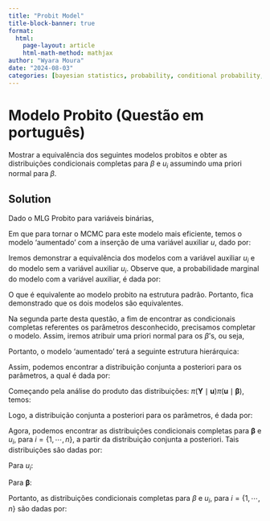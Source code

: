 ```yaml
---
title: "Probit Model"
title-block-banner: true
format:
  html:
    page-layout: article
    html-math-method: mathjax
author: "Wyara Moura"
date: "2024-08-03"
categories: [bayesian statistics, probability, conditional probability, probit]
---
```


::: hidden
```{=tex}
\usepackage{amsfonts}
\usepackage{dsfont}
\renewcommand{\baselinestretch}{1.2}
\renewcommand{\arraystretch}{1.2}
```
:::

# Modelo Probito (Questão em português)

Mostrar a equivalência dos seguintes modelos probitos e obter as distribuições condicionais completas para $\beta$ e $u_{i}$ assumindo uma priori normal para $\beta$.

## Solution

Dado o MLG Probito para variáveis binárias, \begin{equation*}
\begin{array}{rclll}
Y_{i} & \sim & \textrm{Ber}(\Phi(\textbf{X}_{i}\boldsymbol{\beta})) \\
\end{array}
\end{equation*}

Em que para tornar o MCMC para este modelo mais eficiente, temos o modelo 'aumentado' com a inserção de uma variável auxiliar $u$, dado por: \begin{equation*}
\begin{array}{rclll}
u_{i} & \sim & \mathcal{N}(\textbf{X}_{i}\boldsymbol{\beta}, 1) \\
Y_{i} & = & 
\begin{cases}
1, & \text{se } u_{i} > 0 \\
0, & \text{se } u_{i} \leq 0.
\end{cases}
\end{array}
\end{equation*}

Iremos demonstrar a equivalência dos modelos com a variável auxiliar $u_{i}$ e do modelo sem a variável auxiliar $u_{i}$. Observe que, a probabilidade marginal do modelo com a variável auxiliar, é dada por: \begin{equation*}
\begin{array}{rclll}
\mathbb{P}(Y_{i} = 1) & = & \mathbb{E}(Y_{i}) \; = \; \mathbb{E}_{u_{i}}[\mathbb{E}(Y_{i}\mid u_{i})] \; = \; \mathbb{E}_{u_{i}}[\mathbb{1}(u_{i} > 0)] \\
& = & \mathbb{P}(u_{i} > 0) \\
& = & 1 - \mathbb{P}(u_{i} \leq 0) \\
& = & 1 - \mathbb{P}\left( Z_{i} \leq \dfrac{0 - \textbf{X}_{i}\boldsymbol{\beta}}{1} \right)\\
& = & 1 - \Phi(- \textbf{X}_{i}\boldsymbol{\beta}) \\
& = & 1 - \left[ 1 - \Phi(\textbf{X}_{i}\boldsymbol{\beta})\right] \\
& = & \Phi(\textbf{X}_{i}\boldsymbol{\beta}) \\
\end{array}
\end{equation*}

O que é equivalente ao modelo probito na estrutura padrão. Portanto, fica demonstrado que os dois modelos são equivalentes.

Na segunda parte desta questão, a fim de encontrar as condicionais completas referentes os parâmetros desconhecido, precisamos completar o modelo. Assim, iremos atribuir uma priori normal para os $\beta$'s, ou seja, \begin{equation*}
\begin{array}{rclll}
\pi(\boldsymbol{\beta}) & \sim & \mathcal{N}_{p}(\textbf{b}, \textbf{V} ) \\
\end{array}
\end{equation*}

Portanto, o modelo 'aumentado' terá a seguinte estrutura hierárquica: \begin{equation*}
\begin{array}{lclll}
Y_{i} & = & 
\begin{cases}
1, & \text{se } u_{i} > 0 \\
0, & \text{se } u_{i} \leq 0. \\
\end{cases} \\
u_{i}\mid \boldsymbol{\beta} & \sim & \mathcal{N}(\textbf{X}_{i}\boldsymbol{\beta}, 1) \\
\boldsymbol{\beta} & \sim & \mathcal{N}_{p}(\textbf{b}, \textbf{V} ) 
\end{array}
\end{equation*}

Assim, podemos encontrar a distribuição conjunta a posteriori para os parâmetros, a qual é dada por: \begin{equation*}
\begin{array}{rclll}
\pi(\boldsymbol{\beta}, \textbf{u}\mid\textbf{Y}) & \propto &  \pi(\boldsymbol{\beta}, \textbf{u},\textbf{Y})\\
 & \propto &  \pi(\textbf{Y}\mid\boldsymbol{\beta}, \textbf{u})\pi( \textbf{u}\mid\boldsymbol{\beta})\pi(\boldsymbol{\beta})\\
 & \propto &  \pi(\textbf{Y}\mid\textbf{u})\pi( \textbf{u}\mid\boldsymbol{\beta})\pi(\boldsymbol{\beta})\\
\end{array}
\end{equation*}

Começando pela análise do produto das distribuições: $\pi(\textbf{Y}\mid\textbf{u})\pi( \textbf{u}\mid\boldsymbol{\beta})$, temos: \begin{equation*}
\begin{array}{rclll}
\pi(\textbf{Y}\mid\textbf{u})\pi( \textbf{u}\mid\boldsymbol{\beta}) & = &  \displaystyle\prod_{i=1}^{n}[\pi(Y_{i}\mid u_{i})\pi(u_{i}\mid\boldsymbol{\beta})]\\[12pt]

 & = &  \displaystyle\prod_{i=1}^{n} [ \mathbb{1}(Y_{i} = 1)\mathbb{1}(u_{i} > 0) + \mathbb{1}(Y_{i} = 0)\mathbb{1}(u_{i} \leq 0) ] \times \\[10pt]

 &  & \times \dfrac{1}{\sqrt{2\pi}}\exp{\left\{-\dfrac{1}{2}(u_{i} - \textbf{X}_{i}\boldsymbol{\beta})^2\right\}}\\[10pt]
 
 & = &  \displaystyle\prod_{i=1}^{n} \left[ \dfrac{1}{\sqrt{2\pi}}\exp{\left\{-\dfrac{1}{2}(u_{i} - \textbf{X}_{i}\boldsymbol{\beta})^2\right\}}\mathbb{1}(Y_{i} = 1)\mathbb{1}(u_{i} > 0) \right. + \\[10pt]
 & & + \left. \dfrac{1}{\sqrt{2\pi}}\exp{\left\{-\dfrac{1}{2}(u_{i} - \textbf{X}_{i}\boldsymbol{\beta})^2\right\}}\mathbb{1}(Y_{i} = 0)\mathbb{1}(u_{i} \leq 0) \right] \\
\end{array}
\end{equation*}

Logo, a distribuição conjunta a posteriori para os parâmetros, é dada por: \begin{equation*}
\begin{array}{rclll}
\pi(\boldsymbol{\beta}, \textbf{u}\mid\textbf{Y}) & \propto &  \pi(\textbf{Y}\mid\textbf{u})\pi( \textbf{u}\mid\boldsymbol{\beta})\pi(\boldsymbol{\beta})\\[10pt]
& \propto &  \displaystyle\prod_{i=1}^{n} \left[ \dfrac{1}{\sqrt{2\pi}}\exp{\left\{-\dfrac{1}{2}(u_{i} - \textbf{X}_{i}\boldsymbol{\beta})^2\right\}}\mathbb{1}(Y_{i} = 1)\mathbb{1}(u_{i} > 0) \right. + \\[12pt]
 & & + \left. \dfrac{1}{\sqrt{2\pi}}\exp{\left\{-\dfrac{1}{2}(u_{i} - \textbf{X}_{i}\boldsymbol{\beta})^2\right\}}\mathbb{1}(Y_{i} = 0)\mathbb{1}(u_{i} \leq 0) \right] \times\\[12pt]
 & & \times \exp{\left\{-\dfrac{1}{2}(\boldsymbol{\beta} - \textbf{b})^{\top}\textbf{V}^{-1}(\boldsymbol{\beta} - \textbf{b})\right\}}
\end{array}
\end{equation*}

Agora, podemos encontrar as distribuições condicionais completas para $\boldsymbol{\beta}$ e $u_{i}$, para $i = \{1, \cdots, n\}$, a partir da distribuição conjunta a posteriori. Tais distribuições são dadas por:

Para $u_{i}$: \begin{equation*}
\begin{array}{rclll}
\pi(u_{i}\mid\boldsymbol{\beta}, Y_{i},\textbf{X}_{i}) & \propto &  [\pi(Y_{i}\mid u_{i})\pi(u_{i}\mid\boldsymbol{\beta})]\pi(\boldsymbol{\beta})\\[8pt]
 
 & \propto &  \left[ \dfrac{1}{\sqrt{2\pi}}\exp{\left\{-\dfrac{1}{2}(u_{i} - \textbf{X}_{i}\boldsymbol{\beta})^2\right\}}\mathbb{1}(Y_{i} = 1)\mathbb{1}(u_{i} > 0) \right. + \\[8pt]
 & & + \left. \dfrac{1}{\sqrt{2\pi}}\exp{\left\{-\dfrac{1}{2}(u_{i} - \textbf{X}_{i}\boldsymbol{\beta})^2\right\}}\mathbb{1}(Y_{i} = 0)\mathbb{1}(u_{i} \leq 0) \right] \\[8pt]

& \propto &
\begin{cases}
\mathcal{N}(\textbf{X}_{i}\boldsymbol{\beta}, 1)\mathbb{1}(u_{i} > 0) , & \text{se } Y_{i} = 1 \\
\mathcal{N}(\textbf{X}_{i}\boldsymbol{\beta}, 1)\mathbb{1}(u_{i} \leq 0), & \text{se } Y_{i} = 0. \\
\end{cases} \\[5pt]
\end{array}
\end{equation*}

Para $\boldsymbol{\beta}$: \begin{equation*}
\begin{array}{rclll}
\pi(\boldsymbol{\beta}\mid\textbf{u}, \textbf{Y},\textbf{X}) & \propto &  \pi(\textbf{Y}\mid\textbf{u})\pi( \textbf{u}\mid\boldsymbol{\beta})\pi(\boldsymbol{\beta})\\[5pt]
 
 & \propto & \exp{\left\{-\dfrac{1}{2}(\textbf{u} - \textbf{X}\boldsymbol{\beta})^{\top}(\textbf{u} - \textbf{X}\boldsymbol{\beta})\right\}} \cdot \exp{\left\{-\dfrac{1}{2}(\boldsymbol{\beta} - \textbf{b})^{\top}\textbf{V}^{-1}(\boldsymbol{\beta} - \textbf{b})\right\}} \\[8pt]

& \propto & \exp{\left\{-\dfrac{1}{2}\left(\textbf{u}^{\top}\textbf{u} - \textbf{u}^{\top}\textbf{X}\boldsymbol{\beta} - \boldsymbol{\beta}^{\top}\textbf{X}^{\top}\textbf{u} + \boldsymbol{\beta}^{\top}\textbf{X}^{\top}\textbf{X}\boldsymbol{\beta} + \right. \right.}\\[8pt]
& & \left. \left. + \boldsymbol{\beta}^{\top}\textbf{V}^{-1}\boldsymbol{\beta} - \boldsymbol{\beta}^{\top}\textbf{V}^{-1}\textbf{b} - \textbf{b}^{\top}\textbf{V}^{-1}\boldsymbol{\beta} + \textbf{b}^{\top}\textbf{V}^{-1}\textbf{b}\right) \right\} \\[8pt]
\end{array}
\end{equation*}

```{=tex}
\begin{equation*}
\begin{array}{rclll}

& \propto & \exp{\left\{-\dfrac{1}{2}\left(\boldsymbol{\beta}^{\top}\textbf{X}^{\top}\textbf{X}\boldsymbol{\beta} + \boldsymbol{\beta}^{\top}\textbf{V}^{-1}\boldsymbol{\beta} - \boldsymbol{\beta}^{\top}\textbf{X}^{\top}\textbf{u} -  \boldsymbol{\beta}^{\top}\textbf{V}^{-1}\textbf{b}\right)\right\}}\\[8pt]

& \propto & \exp{\left\{-\dfrac{1}{2}\left[\boldsymbol{\beta}^{\top} \left( \textbf{X}^{\top}\textbf{X} + \textbf{V}^{-1} \right) \boldsymbol{\beta} - \boldsymbol{\beta}^{\top} \left( \textbf{X}^{\top}\textbf{u} +  \textbf{V}^{-1}\textbf{b} \right)\right]\right.}\\[9pt]

& & \left. \left. - (\textbf{u}^{\top}\textbf{X} + \textbf{b}^{\top}\textbf{V}^{-1})\boldsymbol{\beta} \right] \right\} \\[8pt]

& \propto & \mathcal{N}_{p}\left[\left( \textbf{X}^{\top}\textbf{X} + \textbf{V}^{-1} \right)^{-1}\left( \textbf{X}^{\top}\textbf{u} +  \textbf{V}^{-1}\textbf{b}\right), \left( \textbf{X}^{\top}\textbf{X} + \textbf{V}^{-1} \right)^{-1} \right]\\[9pt]
\end{array}
\end{equation*}
```
Portanto, as distribuições condicionais completas para $\beta$ e $u_{i}$, para $i = \{1, \cdots, n\}$ são dadas por: \begin{equation*}
\begin{array}{rclll}
\pi(u_{i}\mid\boldsymbol{\beta}, Y_{i},\textbf{X}_{i}) & \sim &
\begin{cases}
\mathcal{N}(\textbf{X}_{i}\boldsymbol{\beta}, 1)\mathbb{1}(u_{i} > 0) , & \text{se } Y_{i} = 1 \\
\mathcal{N}(\textbf{X}_{i}\boldsymbol{\beta}, 1)\mathbb{1}(u_{i} \leq 0), & \text{se } Y_{i} = 0. \\
\end{cases} \\[16pt]

\pi(\boldsymbol{\beta}\mid\textbf{u}, \textbf{Y},\textbf{X}) & \sim & \mathcal{N}_{p}\left[\left( \textbf{X}^{\top}\textbf{X} + \textbf{V}^{-1} \right)^{-1}\left( \textbf{X}^{\top}\textbf{u} +  \textbf{V}^{-1}\textbf{b}\right), \left( \textbf{X}^{\top}\textbf{X} + \textbf{V}^{-1} \right)^{-1} \right]
\end{array}
\end{equation*}
